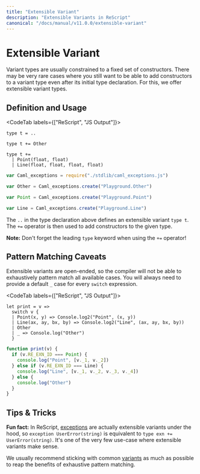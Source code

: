 ```yaml
---
title: "Extensible Variant"
description: "Extensible Variants in ReScript"
canonical: "/docs/manual/v11.0.0/extensible-variant"
---
```


# Extensible Variant

Variant types are usually constrained to a fixed set of constructors. There may be very rare cases where you still want to be able to add constructors to a variant type even after its initial type declaration. For this, we offer extensible variant types.

## Definition and Usage

<CodeTab labels={["ReScript", "JS Output"]}>

```res example
type t = ..

type t += Other

type t +=
  | Point(float, float)
  | Line(float, float, float, float)
```

```js
var Caml_exceptions = require("./stdlib/caml_exceptions.js")

var Other = Caml_exceptions.create("Playground.Other")

var Point = Caml_exceptions.create("Playground.Point")

var Line = Caml_exceptions.create("Playground.Line")
```

</CodeTab>

The `..` in the type declaration above defines an extensible variant `type t`. The `+=` operator is then used to add constructors to the given type.

**Note:** Don't forget the leading `type` keyword when using the `+=` operator!

## Pattern Matching Caveats

Extensible variants are open-ended, so the compiler will not be able to exhaustively pattern match all available cases. You will always need to provide a default `_` case for every `switch` expression.

<CodeTab labels={["ReScript", "JS Output"]}>

```res
let print = v =>
  switch v {
  | Point(x, y) => Console.log2("Point", (x, y))
  | Line(ax, ay, bx, by) => Console.log2("Line", (ax, ay, bx, by))
  | Other
  | _ => Console.log("Other")
  }
```

```js
function print(v) {
  if (v.RE_EXN_ID === Point) {
    console.log("Point", [v._1, v._2])
  } else if (v.RE_EXN_ID === Line) {
    console.log("Line", [v._1, v._2, v._3, v._4])
  } else {
    console.log("Other")
  }
}
```

</CodeTab>

## Tips & Tricks

**Fun fact:** In ReScript, [exceptions](./exception) are actually extensible variants under the hood, so `exception UserError(string)` is equivalent to `type exn += UserError(string)`. It's one of the very few use-case where extensible variants make sense.

We usually recommend sticking with common [variants](./variant) as much as possible to reap the benefits of exhaustive pattern matching.
